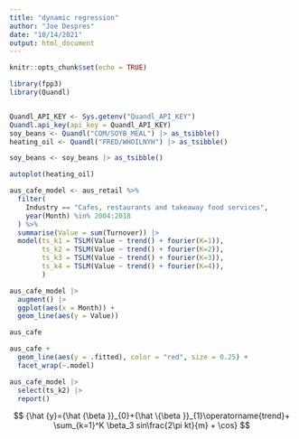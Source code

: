 ```yaml
---
title: "dynamic regression"
author: "Joe Despres"
date: "10/14/2021"
output: html_document
---
```



```r
knitr::opts_chunk$set(echo = TRUE)

library(fpp3)
library(Quandl)


Quandl_API_KEY <- Sys.getenv("Quandl_API_KEY")
Quandl.api_key(api_key = Quandl_API_KEY)
soy_beans <- Quandl("COM/SOYB_MEAL") |> as_tsibble()
heating_oil <- Quandl("FRED/WHOILNYH") |> as_tsibble()

soy_beans <- soy_beans |> as_tsibble()

```
```r
autoplot(heating_oil)
```



```r
aus_cafe_model <- aus_retail %>%
  filter(
    Industry == "Cafes, restaurants and takeaway food services",
    year(Month) %in% 2004:2018
  ) %>%
  summarise(Value = sum(Turnover)) |> 
  model(ts_k1 = TSLM(Value ~ trend() + fourier(K=1)),
        ts_k2 = TSLM(Value ~ trend() + fourier(K=2)),
        ts_k3 = TSLM(Value ~ trend() + fourier(K=3)),
        ts_k4 = TSLM(Value ~ trend() + fourier(K=4)),
        ) 
```
 
```r
aus_cafe_model |> 
  augment() |> 
  ggplot(aes(x = Month)) + 
  geom_line(aes(y = Value))

aus_cafe
```
```r
aus_cafe + 
  geom_line(aes(y = .fitted), color = "red", size = 0.25) + 
  facet_wrap(~.model)
```

```r
aus_cafe_model |> 
  select(ts_k2) |> 
  report()
```




$$
{\hat {y}={\hat {\beta }}_{0}+{\hat \{\beta }}_{1}\operatorname{trend}+ \sum_{k=1}^K \beta_3 sin\frac{2\pi kt}{m} + \cos}
$$
